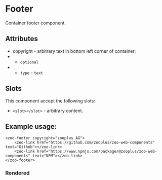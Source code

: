 
<Meta title="Docs/Footer"/>

# Footer

Container footer component.

## Attributes
- copyright - arbitrary text in bottom left corner of container;
- - `optional`
- - `type` - `text`

## Slots
This component accept the following slots:
- `<slot></slot>` - arbitrary content.

## Example usage:
```
<zoo-footer copyright="zooplus AG">
	<zoo-link href="https://github.com/zooplus/zoo-web-components" text="Github"></zoo-link>
	<zoo-link href="https://www.npmjs.com/package/@zooplus/zoo-web-components" text="NPM"></zoo-link>
</zoo-footer> 
```
### Rendered
<zoo-footer copyright="zooplus AG">
	<zoo-link href="https://github.com/zooplus/zoo-web-components" text="Github"></zoo-link>
	<zoo-link href="https://www.npmjs.com/package/@zooplus/zoo-web-components" text="NPM"></zoo-link>
</zoo-footer> 